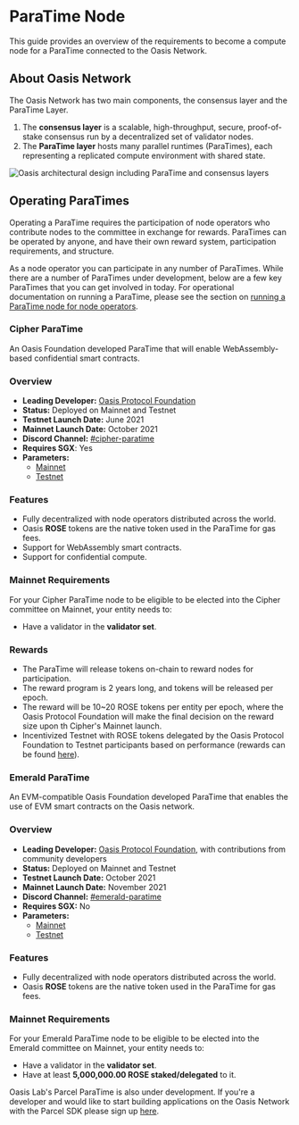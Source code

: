 
# ParaTime Node

This guide provides an overview of the requirements to become a compute node for
a ParaTime connected to the Oasis Network.

## About Oasis Network

The Oasis Network has two main components, the consensus layer and the ParaTime
Layer.

1. The **consensus layer** is a scalable, high-throughput, secure,
   proof-of-stake consensus run by a decentralized set of validator nodes.
2. The **ParaTime layer** hosts many parallel runtimes (ParaTimes), each
   representing a replicated compute environment with shared state.

![Oasis architectural design including ParaTime and consensus layers](../../general/images/architecture/technology_scalability.svg)

## Operating ParaTimes

Operating a ParaTime requires the participation of node operators who
contribute nodes to the committee in exchange for rewards.
ParaTimes can be operated by anyone, and have their own reward system,
participation requirements, and structure.

As a node operator you can participate in any number of ParaTimes.
While there are a number of ParaTimes under development, below are a few key
ParaTimes that you can get involved in today.
For operational documentation on running a ParaTime, please see the section on
[running a ParaTime node for node operators].

[running a ParaTime node for node operators]: ../../node/run-your-node/paratime-node.mdx

<Tabs>
<TabItem value="Cipher ParaTime">

### Cipher ParaTime

An Oasis Foundation developed ParaTime that will enable WebAssembly-based
confidential smart contracts.

### Overview

* **Leading Developer:** [Oasis Protocol Foundation]
* **Status:** Deployed on Mainnet and Testnet
* **Testnet Launch Date:** June 2021
* **Mainnet Launch Date:** October 2021
* **Discord Channel:** [#cipher-paratime][connect-with-us]
* **Requires SGX**: Yes
* **Parameters:**
  * [Mainnet](../../node/mainnet/README.md#cipher-paratime)
  * [Testnet](../../node/testnet/README.md#cipher-paratime)

### Features

* Fully decentralized with node operators distributed across the world.
* Oasis **ROSE** tokens are the native token used in the ParaTime for gas fees.
* Support for WebAssembly smart contracts.
* Support for confidential compute.

### Mainnet Requirements

For your Cipher ParaTime node to be eligible to be elected into the Cipher
committee on Mainnet, your entity needs to:

- Have a validator in the **validator set**.

### Rewards

* The ParaTime will release tokens on-chain to reward nodes for participation.
* The reward program is 2 years long, and tokens will be released per epoch.
* The reward will be 10\~20 ROSE tokens per entity per epoch, where the Oasis
  Protocol Foundation will make the final decision on the reward size upon th
  Cipher's Mainnet launch.
* Incentivized Testnet with ROSE tokens delegated by the Oasis Protocol
  Foundation to Testnet participants based on performance (rewards can be found
  [here](https://oasis-foundation.medium.com/oasis-cipher-paratime-c9f40ae64946)).

</TabItem>
<TabItem value="Emerald ParaTime">

### Emerald ParaTime

An EVM-compatible Oasis Foundation developed ParaTime that enables the use of
EVM smart contracts on the Oasis network.

### Overview

* **Leading Developer:** [Oasis Protocol Foundation], with contributions from
  community developers
* **Status:** Deployed on Mainnet and Testnet
* **Testnet Launch Date:** October 2021
* **Mainnet Launch Date:** November 2021
* **Discord Channel:** [#emerald-paratime][connect-with-us]
* **Requires SGX:** No
* **Parameters:**
  * [Mainnet](../../node/mainnet/README.md#emerald-paratime)
  * [Testnet](../../node/testnet/README.md#emerald-paratime)

### Features

* Fully decentralized with node operators distributed across the world.
* Oasis **ROSE** tokens are the native token used in the ParaTime for gas fees.

### Mainnet Requirements

For your Emerald ParaTime node to be eligible to be elected into the Emerald
committee on Mainnet, your entity needs to:

- Have a validator in the **validator set**.
- Have at least **5,000,000.00 ROSE staked/delegated** to it.

</TabItem>
</Tabs>

Oasis Lab's Parcel ParaTime is also under development. If you're a developer and
would like to start building applications on the Oasis Network with the Parcel
SDK please sign up [here](https://www.oasislabs.com/parcelsdk).

[Oasis Protocol Foundation]: http://oasisprotocol.org
[connect-with-us]: ../README.md
